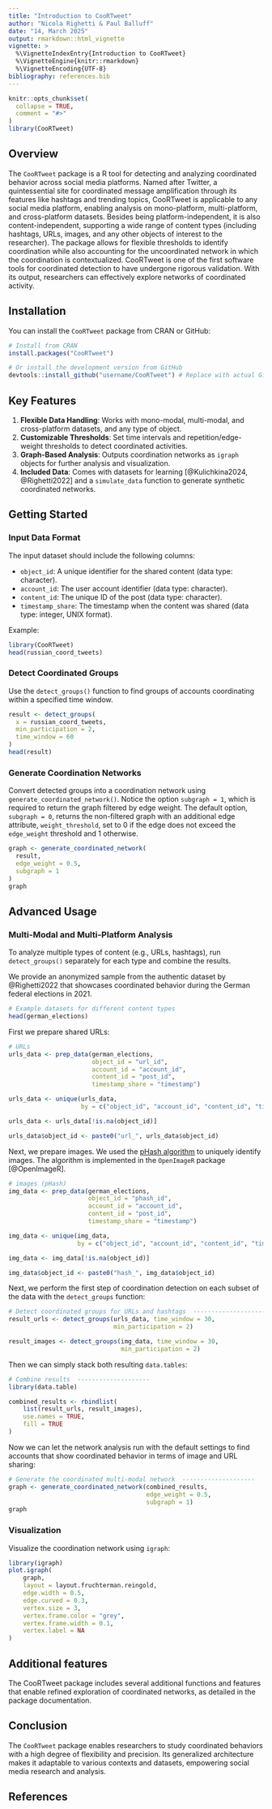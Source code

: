 ```yaml
---
title: "Introduction to CooRTweet"
author: "Nicola Righetti & Paul Balluff"
date: "14, March 2025"
output: rmarkdown::html_vignette
vignette: >
  %\VignetteIndexEntry{Introduction to CooRTweet}
  %\VignetteEngine{knitr::rmarkdown}
  %\VignetteEncoding{UTF-8}
bibliography: references.bib
---
```


```r
knitr::opts_chunk$set(
  collapse = TRUE,
  comment = "#>"
)
library(CooRTweet)
```

## Overview

The `CooRTweet` package is a R tool for detecting and analyzing coordinated behavior across social media platforms. Named after Twitter, a quintessential site for coordinated message amplification through its features like hashtags and trending topics, CooRTweet is applicable to any social media platform, enabling analysis on mono-platform, multi-platform, and cross-platform datasets. Besides being platform-independent, it is also content-independent, supporting a wide range of content types (including hashtags, URLs, images, and any other objects of interest to the researcher). The package allows for flexible thresholds to identify coordination while also accounting for the uncoordinated network in which the coordination is contextualized. CooRTweet is one of the first software tools for coordinated detection to have undergone rigorous validation. With its output, researchers can effectively explore networks of coordinated activity.

## Installation

You can install the `CooRTweet` package from CRAN or GitHub:

```r
# Install from CRAN
install.packages("CooRTweet")

# Or install the development version from GitHub
devtools::install_github("username/CooRTweet") # Replace with actual GitHub repository
```

## Key Features

1. **Flexible Data Handling**: Works with mono-modal, multi-modal, and cross-platform datasets, and any type of object.
2. **Customizable Thresholds**: Set time intervals and repetition/edge-weight thresholds to detect coordinated activities.
3. **Graph-Based Analysis**: Outputs coordination networks as `igraph` objects for further analysis and visualization.
4. **Included Data**: Comes with datasets for learning [@Kulichkina2024, @Righetti2022] and a `simulate_data` function to generate synthetic coordinated networks.

## Getting Started

### Input Data Format

The input dataset should include the following columns:

- `object_id`: A unique identifier for the shared content (data type: character).
- `account_id`: The user account identifier (data type: character).
- `content_id`: The unique ID of the post (data type: character).
- `timestamp_share`: The timestamp when the content was shared (data type: integer, UNIX format).

Example:

```r
library(CooRTweet)
head(russian_coord_tweets)
```

### Detect Coordinated Groups

Use the `detect_groups()` function to find groups of accounts coordinating within a specified time window.

```r
result <- detect_groups(
  x = russian_coord_tweets,
  min_participation = 2,
  time_window = 60
)
head(result)
```

### Generate Coordination Networks

Convert detected groups into a coordination network using `generate_coordinated_network()`. Notice the option `subgraph = 1`, which is required to return the graph filtered by edge weight. The default option, `subgraph = 0`, returns the non-filtered graph with an additional edge attribute, `weight_threshold`, set to 0 if the edge does not exceed the `edge_weight` threshold and 1 otherwise.

```r
graph <- generate_coordinated_network(
  result,
  edge_weight = 0.5,
  subgraph = 1
)
graph
```

## Advanced Usage

### Multi-Modal and Multi-Platform Analysis

To analyze multiple types of content (e.g., URLs, hashtags), run `detect_groups()` separately for each type and combine the results.

We provide an anonymized sample from the authentic dataset by @Righetti2022 that showcases coordinated behavior during the German federal elections in 2021.

```r
# Example datasets for different content types
head(german_elections)
```

First we prepare shared URLs:
```r
# URLs
urls_data <- prep_data(german_elections,
                       object_id = "url_id",
                       account_id = "account_id",
                       content_id = "post_id",
                       timestamp_share = "timestamp")

urls_data <- unique(urls_data,
                    by = c("object_id", "account_id", "content_id", "timestamp_share"))

urls_data <- urls_data[!is.na(object_id)]

urls_data$object_id <- paste0("url_", urls_data$object_id)
```

Next, we prepare images. We used the [pHash algorithm](https://en.wikipedia.org/wiki/Perceptual_hashing) to uniquely identify images. The algorithm is implemented in the `OpenImageR` package [@OpenImageR].

```r
# images (pHash)
img_data <- prep_data(german_elections,
                      object_id = "phash_id",
                      account_id = "account_id",
                      content_id = "post_id",
                      timestamp_share = "timestamp")

img_data <- unique(img_data,
                   by = c("object_id", "account_id", "content_id", "timestamp_share"))

img_data <- img_data[!is.na(object_id)]

img_data$object_id <- paste0("hash_", img_data$object_id)
```

Next, we perform the first step of coordination detection on each subset of the data with the `detect_groups` function:

```r
# Detect coordinated groups for URLs and hashtags  --------------------
result_urls <- detect_groups(urls_data, time_window = 30,
                             min_participation = 2)

result_images <- detect_groups(img_data, time_window = 30,
                               min_participation = 2)

```

Then we can simply stack both resulting `data.tables`:

```r
# Combine results  --------------------
library(data.table)

combined_results <- rbindlist( 
    list(result_urls, result_images),
    use.names = TRUE,
    fill = TRUE
)
```

Now we can let the network analysis run with the default settings to find accounts that show coordinated behavior in terms of image and URL sharing:

```r
# Generate the coordinated multi-modal network  --------------------
graph <- generate_coordinated_network(combined_results, 
                                      edge_weight = 0.5,
                                      subgraph = 1)
graph
```

### Visualization

Visualize the coordination network using `igraph`:

```r
library(igraph)
plot.igraph(
    graph,
    layout = layout.fruchterman.reingold,
    edge.width = 0.5,
    edge.curved = 0.3,
    vertex.size = 3,
    vertex.frame.color = "grey",
    vertex.frame.width = 0.1,
    vertex.label = NA
)
```

## Additional features

The CooRTweet package includes several additional functions and features that enable refined exploration of coordinated networks, as detailed in the package documentation.

## Conclusion

The `CooRTweet` package enables researchers to study coordinated behaviors with a high degree of flexibility and precision. Its generalized architecture makes it adaptable to various contexts and datasets, empowering social media research and analysis.

## References
